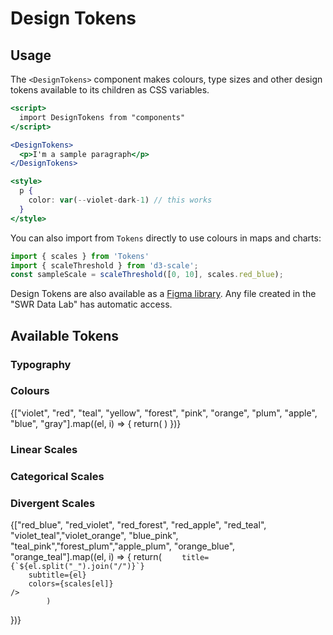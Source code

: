 
<Meta title='Design Tokens'/>

# Design Tokens

## Usage

The `<DesignTokens>` component makes colours, type sizes and other design tokens available to its children as CSS variables.

```jsx
<script>
  import DesignTokens from "components"
</script>

<DesignTokens>
  <p>I'm a sample paragraph</p>
</DesignTokens>

<style>
  p {
    color: var(--violet-dark-1) // this works
  }
</style>
```

You can also import from `Tokens` directly to use colours in maps and charts:

```js
import { scales } from 'Tokens'
import { scaleThreshold } from 'd3-scale';
const sampleScale = scaleThreshold([0, 10], scales.red_blue);
```

Design Tokens are also available as a [Figma library](https://www.figma.com/design/Wrd7uUV3GxpNXXkM5ozuHk/Datalab-Design-Tokens?node-id=0-1&t=iOqDxhuMdvEyY8VK-1). Any file created in the "SWR Data Lab" has automatic access. 

## Available Tokens

### Typography

### Colours

<ColorPalette>
{["violet", "red", "teal", "yellow", "forest", "pink", "orange", "plum", "apple", "blue", "gray"].map((el, i) => {
	return(
		<ColorItem
		title={`${el.split("")[0].toUpperCase()}${el.slice(1)}`}
		colors={shades[el]}
	/>
			) 
})}
</ColorPalette>

### Linear Scales
### Categorical Scales
### Divergent Scales

<ColorPalette>
{["red_blue", "red_violet",  "red_forest", "red_apple", "red_teal", "violet_teal","violet_orange", "blue_pink", "teal_pink","forest_plum","apple_plum",  "orange_blue", "orange_teal"].map((el, i) => {
	return(
		<ColorItem
		
		title={`${el.split("_").join("/")}`}
		subtitle={el}
		colors={scales[el]}
	/>
			) 
})}
</ColorPalette>